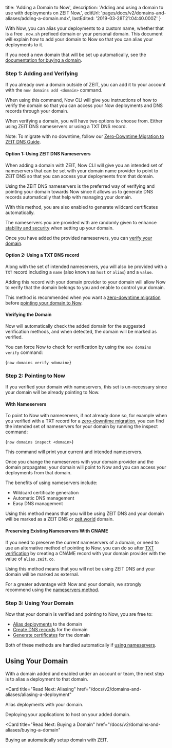 
  title: 'Adding a Domain to Now',
  description: 'Adding and using a domain to use with deployments on ZEIT Now.',
  editUrl: 'pages/docs/v2/domains-and-aliases/adding-a-domain.mdx',
  lastEdited: '2019-03-28T21:04:40.000Z'
}

With Now, you can alias your deployments to a custom name, whether that is a free `.now.sh` prefixed domain or your personal domain. This document will explain how to add your domain to Now so that you can alias your deployments to it.

If you need a new domain that will be set up automatically, see the [documentation for buying a domain](/docs/v2/domains-and-aliases/buying-a-domain).

### Step 1: Adding and Verifying

If you already own a domain outside of ZEIT, you can add it to your account with the `now domains add <domain>` command.

When using this command, Now CLI will give you instructions of how to verify the domain so that you can access your Now deployments and DNS records through your domain.

When verifying a domain, you will have two options to choose from. Either using ZEIT DNS nameservers or using a TXT DNS record.

Note: To migrate with no downtime, follow our [Zero-Downtime Migration to ZEIT DNS Guide](/docs/v2/domains-and-aliases/zero-downtime-domain-migration).

#### Option 1: Using ZEIT DNS Nameservers

When adding a domain with ZEIT, Now CLI will give you an intended set of nameservers that can be set with your domain name provider to point to ZEIT DNS so that you can access your deployments from that domain.

Using the ZEIT DNS nameservers is the preferred way of verifying and pointing your domain towards Now since it allows us to generate DNS records automatically that help with managing your domain.

With this method, you are also enabled to generate wildcard certificates automatically.

The nameservers you are provided with are randomly given to enhance [stability and security](#stability-and-security) when setting up your domain.

Once you have added the provided nameservers, you can [verify your domain](#verifying-the-domain).

#### Option 2: Using a TXT DNS record

Along with the set of intended nameservers, you will also be provided with a `TXT` record including a `name` (also known as `host` or `alias`) and a `value`.

Adding this record with your domain provider to your domain will allow Now to verify that the domain belongs to you and enable to control your domain.

This method is recommended when you want a [zero-downtime migration](/docs/v2/domains-and-aliases/zero-downtime-domain-migration) before [pointing your domain to Now](#step-2:-pointing-to-now).

#### Verifying the Domain

Now will automatically check the added domain for the suggested verification methods, and when detected, the domain will be marked as verified.

You can force Now to check for verification by using the `now domains verify` command:

<TerminalInput>{`now domains verify <domain>`}</TerminalInput>

### Step 2: Pointing to Now

If you verified your domain with nameservers, this set is un-necessary since your domain will be already pointing to Now.

#### With Nameservers

To point to Now with nameservers, if not already done so, for example when you verified with a TXT record for a [zero-downtime migration](/docs/v2/domains-and-aliases/zero-downtime-domain-migration), you can find the intended set of nameservers for your domain by running the inspect command:

<TerminalInput>{`now domains inspect <domain>`}</TerminalInput>

This command will print your current and intended nameservers.

Once you change the nameservers with your domain provider and the domain propagates; your domain will point to Now and you can access your deployments from that domain.

The benefits of using nameservers include:

- Wildcard certificate generation
- Automatic DNS management
- Easy DNS management

Using this method means that you will be using ZEIT DNS and your domain will be marked as a ZEIT DNS or [zeit.world](/dns) domain.

#### Preserving Existing Nameservers With CNAME

If you need to preserve the current nameservers of a domain, or need to use an alternative method of pointing to Now, you can do so after [TXT verification](#option-2:-using-a-txt-dns-record) by creating a CNAME record with your domain provider with the value of `alias.zeit.co`.

Using this method means that you will not be using ZEIT DNS and your domain will be marked as external.

For a greater advantage with Now and your domain, we strongly recommend using the [nameservers method](#option-1:-using-zeit-dns-nameservers).

### Step 3: Using Your Domain

Now that your domain is verified and pointing to Now, you are free to:

- [Alias deployments](/docs/v2/domains-and-aliases/aliasing-a-deployment) to the domain
- [Create DNS records](/docs/v2/domains-and-aliases/dns) for the domain
- [Generate certificates](/docs/v2/domains-and-aliases/zero-downtime-domain-migration) for the domain

Both of these methods are handled automatically if [using nameservers](#option-1:-using-zeit-dns-nameservers).

## Using Your Domain

With a domain added and enabled under an account or team, the next step is to alias a deployment to that domain.

<Card
  title="Read Next: Aliasing"
  href="/docs/v2/domains-and-aliases/aliasing-a-deployment"
>
  Alias deployments with your domain.
</Card>

<Card title="Read Next: Deploying Basics" href="/docs/v2/deployments/basics">
  Deploying your applications to host on your added domain.
</Card>

<Card
  title="Read Next: Buying a Domain"
  href="/docs/v2/domains-and-aliases/buying-a-domain"
>
  Buying an automatically setup domain with ZEIT.
</Card>

